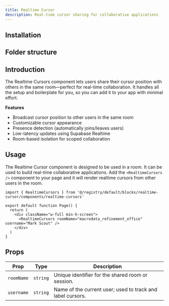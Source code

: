 ```yaml
---
title: Realtime Cursor
description: Real-time cursor sharing for collaborative applications
---
```


<div className="flex flex-row -space-x-px w-full">

<BlockPreview name="realtime-cursor" isPair />
<BlockPreview name="realtime-cursor" isPair />

</div>

## Installation

<BlockItem
  name="realtime-cursor-nextjs"
  description="Renders realtime cursors from other users in a room."
/>

## Folder structure

<RegistryBlock itemName="realtime-cursor-nextjs" />

## Introduction

The Realtime Cursors component lets users share their cursor position with others in the same room—perfect for real-time collaboration. It handles all the setup and boilerplate for you, so you can add it to your app with minimal effort.

**Features**

- Broadcast cursor position to other users in the same room
- Customizable cursor appearance
- Presence detection (automatically joins/leaves users)
- Low-latency updates using Supabase Realtime
- Room-based isolation for scoped collaboration

## Usage

The Realtime Cursor component is designed to be used in a room. It can be used to build real-time collaborative applications. Add the `<RealtimeCursors />` component to your page and it will render realtime cursors from other users in the room.

```tsx
import { RealtimeCursors } from '@/registry/default/blocks/realtime-cursor/components/realtime-cursors'

export default function Page() {
  return (
    <div className="w-full min-h-screen">
      <RealtimeCursors roomName="macrodata_refinement_office" username="Mark Scout" />
    </div>
  )
}
```

## Props

| Prop       | Type     | Description                                                |
| ---------- | -------- | ---------------------------------------------------------- |
| `roomName` | `string` | Unique identifier for the shared room or session.          |
| `username` | `string` | Name of the current user; used to track and label cursors. |
